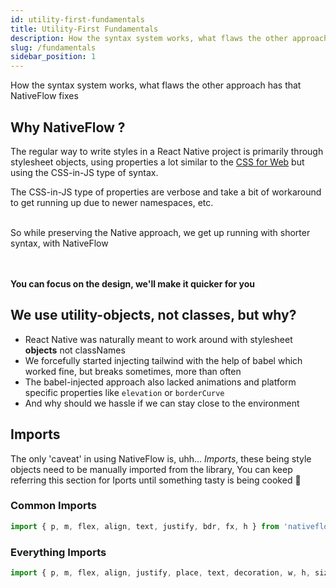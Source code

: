 ```yaml
---
id: utility-first-fundamentals
title: Utility-First Fundamentals
description: How the syntax system works, what flaws the other approach has that NativeFlow fixes
slug: /fundamentals
sidebar_position: 1
---
```



How the syntax system works, what flaws the other approach has that NativeFlow fixes

## Why NativeFlow ?

The regular way to write styles in a React Native project is primarily through stylesheet objects, 
using properties a lot similar to the [CSS for Web](https://developer.mozilla.org/en-US/docs/Web/CSS) 
but using the CSS-in-JS type of syntax.

The CSS-in-JS type of properties are verbose and take a bit of workaround to get running up due to newer namespaces, etc.

<SnackPlayer id="@mathdebate09/react-native-vanilla" />

<br />

<div className="thought-box">
So while preserving the Native approach, we get up running with shorter syntax, with NativeFlow
</div>

<br />

<SnackPlayer id="@mathdebate09/react-native-flow" />

<br />

**You can focus on the design, we'll make it quicker for you**

## We use utility-objects, not classes, but why?

- React Native was naturally meant to work around with stylesheet **objects** not classNames
- We forcefully started injecting tailwind with the help of babel which worked fine, but breaks sometimes, more than often
- The babel-injected approach also lacked animations and platform specific properties like `elevation` or `borderCurve`
- And why should we hassle if we can stay close to the environment

## Imports

The only 'caveat' in using NativeFlow is, uhh... *Imports*, these being style objects need to be manually imported from the library, You can keep referring this section for Iports until something tasty is being cooked 🍛

### Common Imports

```jsx
import { p, m, flex, align, text, justify, bdr, fx, h } from 'nativeflowcss';
```

### Everything Imports

```jsx
import { p, m, flex, align, justify, place, text, decoration, w, h, size, fx, shadow, aspect, object_fit, display, direction, pos, z, overflow } from 'nativeflowcss';
```

